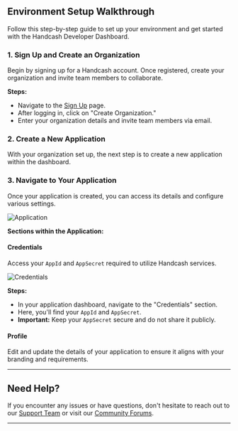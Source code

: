 ## Environment Setup Walkthrough

Follow this step-by-step guide to set up your environment and get started with the Handcash Developer Dashboard.

### 1. Sign Up and Create an Organization

Begin by signing up for a Handcash account. Once registered, create your organization and invite team members to collaborate.


**Steps:**
- Navigate to the [Sign Up](https://dashboard.handcash.io) page.
- After logging in, click on "Create Organization."
- Enter your organization details and invite team members via email.

### 2. Create a New Application

With your organization set up, the next step is to create a new application within the dashboard.

### 3. Navigate to Your Application

Once your application is created, you can access its details and configure various settings.

![Application](/images/newApp.png)

**Sections within the Application:**

#### Credentials

Access your `AppId` and `AppSecret` required to utilize Handcash services.

![Credentials](/images/credentials.png)

**Steps:**
- In your application dashboard, navigate to the "Credentials" section.
- Here, you'll find your `AppId` and `AppSecret`.
- **Important:** Keep your `AppSecret` secure and do not share it publicly.

#### Profile

Edit and update the details of your application to ensure it aligns with your branding and requirements.

---

## Need Help?

If you encounter any issues or have questions, don't hesitate to reach out to our [Support Team](mailto:support@handcash.com) or visit our [Community Forums](/community/forums).

---

